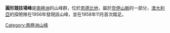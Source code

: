 {{Coord|68|6|S|48|52|E|display=title}}

'''圓形競技場峰'''是[[南極洲|南極洲]]的山峰群，位於[[恩德比地|恩德比地]]，屬於[[奈伊山脈|奈伊山脈]]的一部分，[[澳大利亞|澳大利亞]]的探險隊在1956年發現該山峰，並在1958年11月首次踏足。

{{Antarctica-geo-stub}}
[[Category:南極洲山峰|Category:南極洲山峰]]